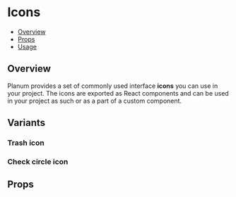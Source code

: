 
<Meta title="Components/Icons" component={IconBase} />

<!--- Component template -->


<!--- Component documentation -->

# Icons

- [Overview](#overview)
- [Props](#props)
- [Usage](#usage)

## Overview

Planum provides a set of commonly used interface <b>icons</b> you can use in your project. The icons are exported as React components and can be used in your project as such or as a part of a custom component.

## Variants

### Trash icon

<Canvas>
  <Story name="TrashIcon">
    <Flex css={{ alignItems: 'center' }}>
      <TrashIcon size={48} color="red" />
      <TrashIcon size={32} color="red" />
      <TrashIcon size={24} color="red" />
    </Flex>
  </Story>
</Canvas>

### Check circle icon

<Canvas>
  <Story name="CheckCircleIcon">
    <Flex css={{ alignItems: 'center' }}>
      <CheckCircleIcon size={48} color="#419b45" />
      <CheckCircleIcon size={32} color="#419b45" />
      <CheckCircleIcon size={24} color="#419b45" />
    </Flex>
  </Story>
</Canvas>

<Canvas>
  <Story name="Variants">
    <SearchIcons />
  </Story>
</Canvas>

## Props

<ArgsTable of={IconBase} />
